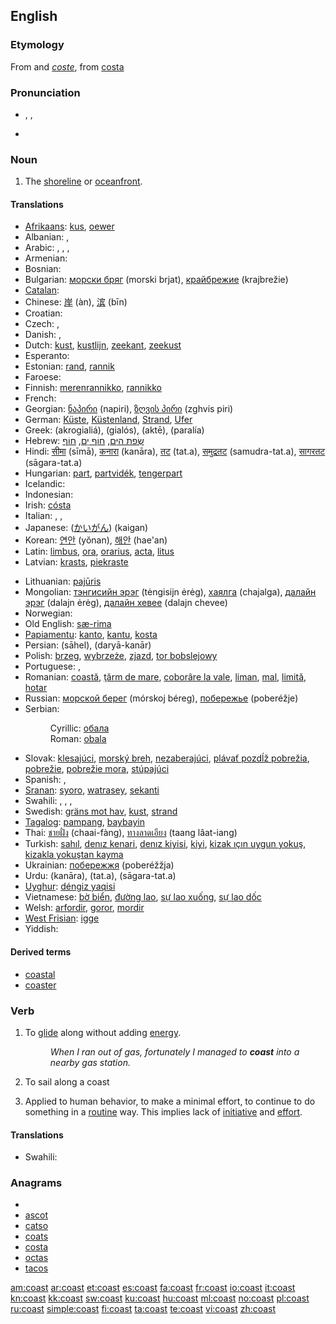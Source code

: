 {{wikipedia|coast (disambiguation)}}
==English==

===Etymology===
From {{etyl|enm}} and {{etyl|fro}} ''[[coste]]'', from {{etyl|la}} [[costa]]

===Pronunciation===
* {{enPR|kōst}}, {{IPA|/kəʊst/}}, {{SAMPA|/k@Ust/}}
* {{audio|en-us-coast.ogg|Audio (US)}}
*: {{rhymes|əʊst}}

===Noun===
{{wikipedia}}
{{en-noun}}

# The [[shoreline]] or [[oceanfront]].

====Translations====
{{trans-top|shoreline}}
* [[Afrikaans]]: [[kus]], [[oewer]]
* Albanian: {{t+|sq|breg|xs=Albanian}}, {{t+|sq|bregdet|xs=Albanian}}
* Arabic: {{Arab|[[ساحل]]}}, {{Arab|[[شاطئ]]}}, {{Arab|[[تلة]]}}, {{Arab|[[هبوط تلة]]}}
* Armenian: {{t+|hy|ափ|tr=ap’}}
* Bosnian: {{t-|bs|obala|f}}
* Bulgarian: [[морски бряг]] (morski brjat), [[крайбрежие]] (krajbrežie)
* [[Catalan]]: {{t+|ca|costa|f}}
* Chinese: [[岸]] (àn), [[滨]] (bīn)
* Croatian: {{t-|hr|obala}}
* Czech: {{t-|cs|pobřeží|n}}, {{t-|cs|břeh|m}}
* Danish: {{t+|da|bred}}, {{t+|da|kyst}}
* Dutch: [[kust]], [[kustlijn]], [[zeekant]], [[zeekust]]
* Esperanto: {{t-|eo|marbordo|xs=Esperanto}}
* Estonian: [[rand]], [[rannik]]
* Faroese: {{t-|fo|strond|xs=Faroese}}
* Finnish: [[merenrannikko]], [[rannikko]]
* French: {{t+|fr|côte}}
* Georgian: [[ნაპირი]] (napiri), [[ზღვის პირი]] (zghvis piri)
* German: [[Küste]], [[Küstenland]], [[Strand]], [[Ufer]]
* Greek: {{t|el|ακρογιαλιά|f}} (akrogialiá), {{t|el|γιαλός|m}} (gialós), {{t+|el|ακτή|f}} (aktē), {{t+|el|παραλία|f}} (paralía)
* Hebrew: [[שְׂפַת הַיָּם]], [[חוֹף יָם]], [[חוֹף]]
* Hindi: [[सीमा]] (sīmā), [[कनारा]] (kanāra), [[तट]] (tat.a), [[समुद्रतट]] (samudra-tat.a), [[सागरतट]] (sāgara-tat.a)
* Hungarian: [[part]], [[partvidék]], [[tengerpart]]
* Icelandic: {{t+|is|strönd}}
* Indonesian: {{t+|id|pantai|xs=Indonesian}}
* Irish: [[cósta]]
* Italian: {{t+|it|costa}}, {{t-|it|costiera}}, {{t-|it|litorale}}
* Japanese: {{Jpan|[[海岸]]}} ([[かいがん]]) (kaigan)
* Korean: [[연안]] (yŏnan), [[해안]] (hae'an)
* Latin: [[limbus]], [[ora]], [[orarius]], [[acta]], [[litus]]
* Latvian: [[krasts]], [[piekraste]]
{{trans-mid}}
* Lithuanian: [[pajūris]]
* Mongolian: [[тэнгисийн эрэг]] (tėngisijn ėrėg), [[хаялга]] (chajalga), [[далайн эрэг]] (dalajn ėrėg), [[далайн хевее]] (dalajn chevee)
* Norwegian: {{t+|no|kyst}}
* Old English: [[sæ-rima]]
* [[Papiamentu]]: [[kanto]], [[kantu]], [[kosta]]
* Persian: {{fa-Arab|[[ساحل]]}} (sāhel), {{fa-Arab|[[دریاکنار]]}} (daryā-kanār)
* Polish: [[brzeg]], [[wybrzeże]], [[zjazd]], [[tor bobslejowy]]
* Portuguese: {{t+|pt|costa}}, {{t+|pt|beira}}
* Romanian: [[coastă]], [[ţărm de mare]], [[coborâre la vale]], [[liman]], [[mal]], [[limită]], [[hotar]]
* Russian: [[морской берег]] (mórskoj béreg), [[побережье]] (poberéžje)
* Serbian:
*: Cyrillic: [[обала]] {{f}}
*: Roman: [[obala#Serbian|obala]] {{f}}
* Slovak: [[klesajúci]], [[morský breh]], [[nezaberajúci]], [[plávať pozdĺž pobrežia]], [[pobrežie]], [[pobrežie mora]], [[stúpajúci]]
* Spanish: {{t+|es|costa|f}}, {{t-|es|litoral|m}}
* [[Sranan]]: [[syoro]], [[watrasey]], [[sekanti]]
* Swahili: {{t+|sw|pwani|xs=Swahili}}, {{t-|sw|ufuko|xs=Swahili}}, {{t-|sw|mapwa|xs=Swahili}}, {{t-|sw|mapwaji|xs=Swahili}}
* Swedish: [[gräns mot hav]], [[kust]], [[strand]]
* [[Tagalog]]: [[pampang]], [[baybayin]]
* Thai: [[ชายฝั่ง]] (chaai-fàng), [[ทางลาดเอียง]] (taang lâat-iang)
* Turkish: [[sahıl]], [[denız kenari]], [[denız kiyisi]], [[kiyi]], [[kizak ıçın uygun yokuş]], [[kizakla yokuştan kayma]]
* Ukrainian: [[побережжя]] (poberéžžja)
* Urdu: {{ur-Arab|[[کنارہ]]}} (kanāra), {{ur-Arab|[[تٹ]]}} (tat.a), {{ur-Arab|[[ساگرتٹ]]}} (sāgara-tat.a)
* [[Uyghur]]: [[déngiz yaqisi]]
* Vietnamese: [[bờ biển]], [[đường lao]], [[sự lao xuống]], [[sự lao dốc]]
* Welsh: [[arfordir]], [[goror]], [[mordir]]
* [[West Frisian]]: [[igge]]
* Yiddish: {{t-|yi|breg|xs=Yiddish}}
{{trans-bottom}}

====Derived terms====
* [[coastal]]
* [[coaster]]

===Verb===
{{en-verb}}

# {{intransitive}} To [[glide]] along without adding [[energy]].
#: ''When I ran out of gas, fortunately I managed to '''coast''' into a nearby gas station.''
# {{intransitive|nautical}} To sail along a coast
# Applied to human behavior, to make a minimal effort, to continue to do something in a [[routine]] way. This implies lack of [[initiative]] and [[effort]].

====Translations====
{{trans-top| To glide along with no added energy}}
{{trans-mid}}
{{trans-bottom}}

{{trans-top| To sail along a coast}}
* Swahili: {{t+|sw|puani|xs=Swahili}}
{{trans-mid}}
{{trans-bottom}}

{{trans-top|Applied to human behavior, minimal effort}}
{{trans-mid}}
{{trans-bottom}}

===Anagrams===
* {{alphagram|acost}}
* [[ascot#English|ascot]]
* [[catso#English|catso]]
* [[coats#English|coats]]
* [[costa#English|costa]]
* [[octas#English|octas]]
* [[tacos#English|tacos]]

[[am:coast]]
[[ar:coast]]
[[et:coast]]
[[es:coast]]
[[fa:coast]]
[[fr:coast]]
[[io:coast]]
[[it:coast]]
[[kn:coast]]
[[kk:coast]]
[[sw:coast]]
[[ku:coast]]
[[hu:coast]]
[[ml:coast]]
[[no:coast]]
[[pl:coast]]
[[ru:coast]]
[[simple:coast]]
[[fi:coast]]
[[ta:coast]]
[[te:coast]]
[[vi:coast]]
[[zh:coast]]